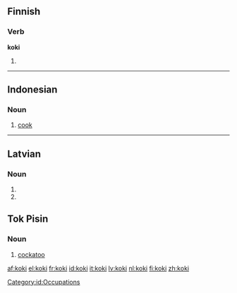 ==Finnish==

===Verb===
'''koki'''

# {{fi-form of|type=verb|pr=third-person|pl=singular|mood=indicative|tense=past|[[kokea]]}}

----

==Indonesian==
{{wikipedia|lang=id}}

===Noun===
{{id-noun}}

# [[cook]]

[[Category:id:Occupations]]

----

==Latvian==

===Noun===
{{head|lv|noun form|g=m}}

# {{inflection of|koks|lang=lv||nom|p}}
# {{inflection of|koks|lang=lv||voc|p}}

==Tok Pisin==

===Noun===
{{head|tpi|noun}}

# [[cockatoo]]

[[af:koki]]
[[el:koki]]
[[fr:koki]]
[[id:koki]]
[[it:koki]]
[[lv:koki]]
[[nl:koki]]
[[fi:koki]]
[[zh:koki]]
